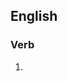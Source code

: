 ==English==

===Verb===
{{head|en|verb form}}

# {{present participle of|channel surf|lang=en|nocat=1}}